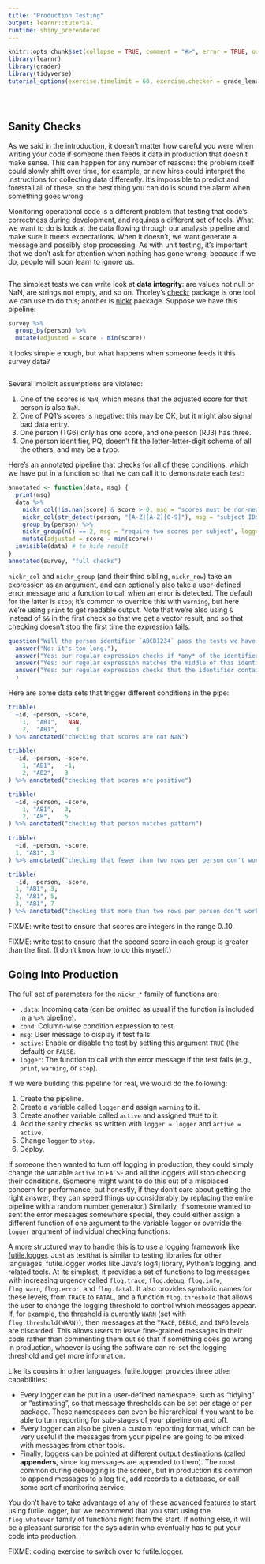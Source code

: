 ```yaml
---
title: "Production Testing"
output: learnr::tutorial
runtime: shiny_prerendered
---
```


```r
knitr::opts_chunk$set(collapse = TRUE, comment = "#>", error = TRUE, out.width = "100%")
library(learnr)
library(grader)
library(tidyverse)
tutorial_options(exercise.timelimit = 60, exercise.checker = grade_learnr)
```
```r
```
```r
```
```r
```

## Sanity Checks

As we said in the introduction, it doesn't matter how careful you were when writing your code if someone then feeds it data in production that doesn't make sense. This can happen for any number of reasons: the problem itself could slowly shift over time, for example, or new hires could interpret the instructions for collecting data differently. It's impossible to predict and forestall all of these, so the best thing you can do is sound the alarm when something goes wrong.

Monitoring operational code is a different problem that testing that code's correctness during development, and requires a different set of tools. What we want to do is look at the data flowing through our analysis pipeline and make sure it meets expectations. When it doesn't, we want generate a message and possibly stop processing. As with unit testing, it's important that we don't ask for attention when nothing has gone wrong, because if we do, people will soon learn to ignore us.

```r
```

The simplest tests we can write look at **data integrity**: are values not null or NaN, are strings not empty, and so on. Thorley's [checkr](https://poissonconsulting.github.io/checkr/) package is one tool we can use to do this; another is [nickr](https://github.com/gvwilson/nickr) package. Suppose we have this pipeline:

```r
survey %>%
  group_by(person) %>%
  mutate(adjusted = score - min(score))
```

It looks simple enough, but what happens when someone feeds it this survey data?

```r
```

Several implicit assumptions are violated:

1.  One of the scores is `NaN`, which means that the adjusted score for that person is also `NaN`.
2.  One of PQ1's scores is negative: this may be OK, but it might also signal bad data entry.
3.  One person (TG6) only has one score, and one person (RJ3) has three.
4.  One person identifier, PQ, doesn't fit the letter-letter-digit scheme of all the others, and may be a typo.

Here's an annotated pipeline that checks for all of these conditions, which we have put in a function so that we can call it to demonstrate each test:

```r
annotated <- function(data, msg) {
  print(msg)
  data %>%
    nickr_col(!is.nan(score) & score > 0, msg = "scores must be non-negative", logger = print) %>%
    nickr_col(str_detect(person, "[A-Z][A-Z][0-9]"), msg = "subject IDs must be letter-letter-digit", logger = print) %>%
    group_by(person) %>%
    nickr_group(n() == 2, msg = "require two scores per subject", logger = print) %>%
    mutate(adjusted = score - min(score))
  invisible(data) # to hide result
}
annotated(survey, "full checks")
```

`nickr_col` and `nickr_group` (and their third sibling, `nickr_row`) take an expression as an argument, and can optionally also take a user-defined error message and a function to call when an error is detected.  The default for the latter is `stop`; it's common to override this with `warning`, but here we're using `print` to get readable output.  Note that we're also using `&` instead of `&&` in the first check so that we get a vector result, and so that checking doesn't stop the first time the expression fails.

```r
question("Will the person identifier `ABCD1234` pass the tests we have written?",
  answer("No: it's too long."),
  answer("Yes: our regular expression checks if *any* of the identifiers fail to match."),
  answer("Yes: our regular expression matches the middle of this identifier.", correct = TRUE),
  answer("Yes: our regular expression checks that the identifier contains *at least* two letters and *at least* one digit.")
  )
```

Here are some data sets that trigger different conditions in the pipe:

```r
tribble(
  ~id, ~person, ~score,
    1,  "AB1",   NaN,
    2,  "AB1",     3
) %>% annotated("checking that scores are not NaN")
```

```r
tribble(
  ~id, ~person, ~score,
    1, "AB1",   -1,
    2, "AB2",   3
) %>% annotated("checking that scores are positive")
```

```r
tribble(
  ~id, ~person, ~score,
    1, "AB1",   3,
    2, "AB",    5
) %>% annotated("checking that person matches pattern")
```

```r
tribble(
  ~id, ~person, ~score,
  1, "AB1", 3
) %>% annotated("checking that fewer than two rows per person don't work")
```

```r
tribble(
  ~id, ~person, ~score,
  1, "AB1", 3,
  2, "AB1", 5,
  3, "AB1", 7
) %>% annotated("checking that more than two rows per person don't work")
```

FIXME: write test to ensure that scores are integers in the range 0..10.

FIXME: write test to ensure that the second score in each group is greater than the first.  (I don't know how to do this myself.)

## Going Into Production

The full set of parameters for the `nickr_*` family of functions are:

-   `.data`: Incoming data (can be omitted as usual if the function is included in a `%>%` pipeline).
-   `cond`: Column-wise condition expression to test.
-   `msg`: User message to display if test fails.
-   `active`: Enable or disable the test by setting this argument `TRUE` (the default) or `FALSE`.
-   `logger`: The function to call with the error message if the test fails (e.g., `print`, `warning`, or `stop`).

If we were building this pipeline for real, we would do the following:

1.  Create the pipeline.
2.  Create a variable called `logger` and assign `warning` to it.
3.  Create another variable called `active` and assigned `TRUE` to it.
4.  Add the sanity checks as written with `logger = logger` and `active = active`.
5.  Change `logger` to `stop`.
6.  Deploy.

If someone then wanted to turn off logging in production, they could simply change the variable `active` to `FALSE` and all the loggers will stop checking their conditions. (Someone might want to do this out of a misplaced concern for performance, but honestly, if they don't care about getting the right answer, they can speed things up considerably by replacing the entire pipeline with a random number generator.) Similarly, if someone wanted to sent the error messages somewhere special, they could either assign a different function of one argument to the variable `logger` or override the `logger` argument of individual checking functions.

A more structured way to handle this is to use a logging framework like [futile.logger](https://github.com/zatonovo/futile.logger). Just as testthat is similar to testing libraries for other languages, futile.logger works like Java's log4j library, Python's logging, and related tools. At its simplest, it provides a set of functions to log messages with increasing urgency called `flog.trace`, `flog.debug`, `flog.info`, `flog.warn`, `flog.error`, and `flog.fatal`. It also provides symbolic names for these levels, from `TRACE` to `FATAL`, and a function `flog.threshold` that allows the user to change the logging threshold to control which messages appear. If, for example, the threshold is currently `WARN` (set with `flog.threshold(WARN)`), then messages at the `TRACE`, `DEBUG`, and `INFO` levels are discarded. This allows users to leave fine-grained messages in their code rather than commenting them out so that if something does go wrong in production, whoever is using the software can re-set the logging threshold and get more information.

Like its cousins in other languages, futile.logger provides three other capabilities:

-   Every logger can be put in a user-defined namespace, such as "tidying" or "estimating", so that message thresholds can be set per stage or per package. These namespaces can even be hierarchical if you want to be able to turn reporting for sub-stages of your pipeline on and off.
-   Every logger can also be given a custom reporting format, which can be very useful if the messages from your pipeline are going to be mixed with messages from other tools.
-   Finally, loggers can be pointed at different output destinations (called **appenders**, since log messages are appended to them). The most common during debugging is the screen, but in production it's common to append messages to a log file, add records to a database, or call some sort of monitoring service.

You don't have to take advantage of any of these advanced features to start using futile.logger, but we recommend that you start using the `flog.whatever` family of functions right from the start. If nothing else, it will be a pleasant surprise for the sys admin who eventually has to put your code into production.

FIXME: coding exercise to switch over to futile.logger.
